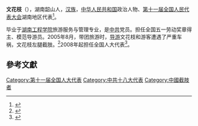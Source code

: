'''文花枝'''（{{bd|1982年||}}），湖南韶山人，[[汉族|汉族]]，[[中华人民共和国|中华人民共和国]]政治人物、[[第十一届全国人民代表大会|第十一届全国人民代表大会]]湖南地区代表<ref>{{cite web|author=新华网|title=第十一届全国人大代表|url=http://news.xinhuanet.com/ziliao/2008-03/03/content_7708230.htm?node=36628|publisher=新华网|accessdate=2014-01-07|archive-date=2014-01-10|archive-url=https://web.archive.org/web/20140110211415/http://news.xinhuanet.com/ziliao/2008-03/03/content_7708230.htm?node=36628|dead-url=no}}</ref>。

毕业于[[湖南工程学院|湖南工程学院]]旅游服务与管理专业，是[[中共|中共]]党员。担任全国五一劳动奖章得主、模范导游员。2005年8月，带团旅游时，[[导游|导游]]文花枝和游客遭遇了严重车祸，文花枝左腿截肢。<ref>{{cite web|title=文花枝：微笑面對一切|url=http://cpc.people.com.cn/BIG5/n1/2019/1003/c64104-31383957.html|publisher=人民网|accessdate=2019-10-03|archive-date=2020-09-29|archive-url=https://web.archive.org/web/20200929115204/http://cpc.people.com.cn/BIG5/n1/2019/1003/c64104-31383957.html|dead-url=no}}</ref>2008年起担任全国人大代表<ref>{{cite news|title=全国人大代表信息-文花枝|url= http://210.82.31.1:8084/delegate/viewDelegate.action?dbid=111679|accessdate=2013-04-05|newspaper=全国人大网|archive-url=https://web.archive.org/web/20140514075856/http://www.npc.gov.cn/delegate/viewDelegate.action?dbid=111679|archive-date=2014-05-14|dead-url=yes}}</ref>。

==參考文獻==
{{reflist}}
[[Category:第十一届全国人大代表|Category:第十一届全国人大代表]]
[[Category:中共十八大代表|Category:中共十八大代表]]
[[Category:中國截肢者|Category:中國截肢者]]